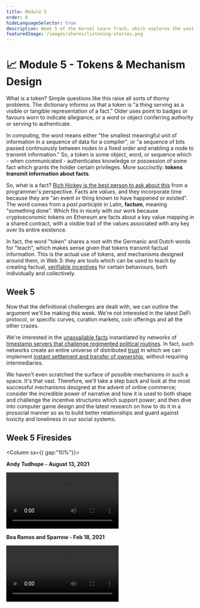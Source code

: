 ```yaml
---
title: Module 5
order: 0
hideLanguageSelector: true
description: Week 5 of the Kernel Learn Track, which explores the vast space of tokens and mechanism design enabled within a digital universe of distributed trust.
featuredImage: /images/shares/listening-stories.png
---
```


# 📈 Module 5 - Tokens & Mechanism Design

What is a token? Simple questions like this raise all sorts of thorny problems. The dictionary 
informs us that a token is "a thing serving as a visible or tangible representation of a fact." 
Older uses point to badges or favours worn to indicate allegiance, or a _word_ or object 
conferring authority or serving to authenticate.

In computing, the word means either "the smallest meaningful unit of information in a sequence 
of data for a compiler", or "a sequence of bits passed continuously between nodes in a fixed 
order and enabling a node to transmit information." So, a token is some object, word, or 
sequence which - when communicated - authenticates knowledge or possession of some fact which 
grants the holder certain privileges. More succinctly: **tokens transmit information about facts**.

So, what is a fact? [Rich Hickey is the best person to ask about this](https://youtu.be/-6BsiVyC1kM?t=1207) 
from a programmer's perspective. Facts are _values_, and they incorporate time because they are 
"an event or thing known to have happened or existed". The word comes from a _past participle_ 
in Latin, **factum**, meaning "something done". Which fits in nicely with our work because 
cryptoeconomic tokens on Ethereum are facts about a key value mapping in a shared contract, 
with a visible trail of the values associated with any key over its entire existence.

In fact, the word "token" shares a root with the Germanic and Dutch words for "teach", which 
makes sense given that tokens transmit factual information. This is the actual use of tokens, 
and mechanisms designed around them, in Web 3: they are tools which can be used to teach by 
creating factual, [verifiable incentives](/learn/module-3/lock-it-open/#the-path-forward) for 
certain behaviours, both individually and collectively.

## Week 5

Now that the definitional challenges are dealt with, we can outline the argument we'll be making 
this week. We're not interested in the latest DeFi protocol, or specific curves, curation 
markets, coin offerings and all the other crazes.

We're interested in the [unassailable facts](/learn/module-1/promise-blockchains/#the-2010s-satoshis-vision) 
instantiated by networks of [timestamp servers that challenge regimented political routines](/learn/module-4/the-garden/#shared-realities). 
In fact, such networks create an entire universe of distributed [trust](/learn/module-0/trust/) 
in which we can implement [instant settlement and transfer of ownership](/learn/module-0/money-language/#open-protocols-and-a-network-of-value), 
without requiring intermediaries.

We haven't even scratched the surface of possible mechanisms in such a space. It's that vast. 
Therefore, we'll take a step back and look at the most successful mechanisms designed at the 
advent of online commerce; consider the incredible power of narrative and how it is used to 
both shape and challenge the incentive structures which support power; and then dive into 
computer game design and the latest research on how to do it in a prosocial manner so as to 
build better relationships and guard against toxicity and loneliness in our social systems.

## Week 5 Firesides

<Column sx={{ gap:"10%"}}>

<Box>

**Andy Tudhope - August 13, 2021**

<Video src="https://www.youtube-nocookie.com/embed/JVDcfwWkP18?start=361" />

</Box>

<Box>

**Bea Ramos and Sparrow - Feb 18, 2021**

<Video src="https://www.youtube-nocookie.com/embed/NUO86413eD4?start=132" />

</Box>

</Column>

